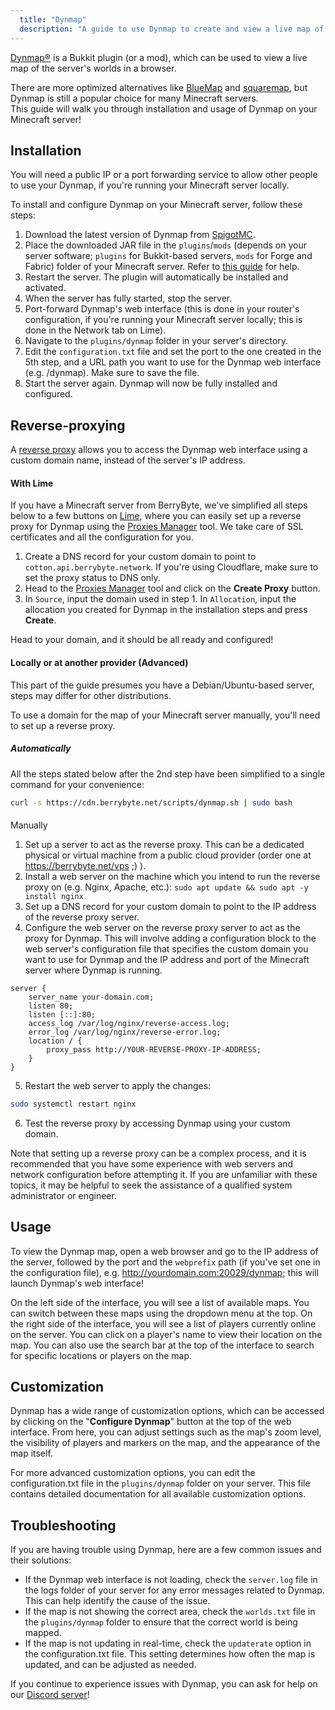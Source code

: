 ```yaml
---
  title: "Dynmap"
  description: "A guide to use Dynmap to create and view a live map of your Minecraft server."
---
```


[Dynmap®](https://github.com/webbukkit/dynmap) is a Bukkit plugin (or a mod), which can be used to view a live map of the server's worlds in a browser.

There are more optimized alternatives like [BlueMap](https://github.com/BlueMap-Minecraft/BlueMap) and [squaremap](https://github.com/jpenilla/squaremap), but Dynmap is still a popular choice for many Minecraft servers.<br/>
This guide will walk you through installation and usage of Dynmap on your Minecraft server!

## Installation

<Warning>
    You will need a public IP or a port forwarding service to allow other people to use your Dynmap, if you're running your Minecraft server locally.
</Warning>

To install and configure Dynmap on your Minecraft server, follow these steps:

1. Download the latest version of Dynmap from [SpigotMC](https://www.spigotmc.org/resources/dynmap%C2%AE.274/).
2. Place the downloaded JAR file in the `plugins`/`mods` (depends on your server software; `plugins` for Bukkit-based servers, `mods` for Forge and Fabric) folder of your Minecraft server. Refer to [this guide](../../lime/importing-files) for help.
3. Restart the server. The plugin will automatically be installed and activated.
4. When the server has fully started, stop the server.
5. Port-forward Dynmap's web interface (this is done in your router's configuration, if you're running your Minecraft server locally; this is done in the Network tab on Lime).
6. Navigate to the `plugins/dynmap` folder in your server's directory.
7. Edit the `configuration.txt` file and set the port to the one created in the 5th step, and a URL path you want to use for the Dynmap web interface (e.g. /dynmap). Make sure to save the file.
8. Start the server again. Dynmap will now be fully installed and configured.

## Reverse-proxying

A [reverse proxy](https://en.wikipedia.org/wiki/Reverse_proxy) allows you to access the Dynmap web interface using a custom domain name, instead of the server's IP address.

#### With Lime

If you have a Minecraft server from BerryByte, we've simplified all steps below to a few buttons on [Lime](../../lime/index.mdx), where you can easily set up a reverse proxy for Dynmap using the [Proxies Manager](../../lime/proxies.md) tool. We take care of SSL certificates and all the configuration for you.

1. Create a DNS record for your custom domain to point to `cotton.api.berrybyte.network`. If you're using Cloudflare, make sure to set the proxy status to DNS only.
2. Head to the [Proxies Manager](../../lime/proxies.md) tool and click on the **Create Proxy** button.
3. In `Source`, input the domain used in step 1. In `Allocation`, input the allocation you created for Dynmap in the installation steps and press **Create**.

Head to your domain, and it should be all ready and configured!

#### Locally or at another provider (Advanced)

<Warning>
    This part of the guide presumes you have a Debian/Ubuntu-based server, steps may differ for other distributions.
</Warning>

To use a domain for the map of your Minecraft server manually, you'll need to set up a reverse proxy.

##### Automatically

All the steps stated below after the 2nd step have been simplified to a single command for your convenience:

```bash dynmap.conf
curl -s https://cdn.berrybyte.net/scripts/dynmap.sh | sudo bash
```

####
 Manually

1. Set up a server to act as the reverse proxy. This can be a dedicated physical or virtual machine from a public cloud provider (order one at https://berrybyte.net/vps ;) ).
2. Install a web server on the machine which you intend to run the reverse proxy on (e.g. Nginx, Apache, etc.): `sudo apt update && sudo apt -y install nginx`
3. Set up a DNS record for your custom domain to point to the IP address of the reverse proxy server.
4. Configure the web server on the reverse proxy server to act as the proxy for Dynmap. This will involve adding a configuration block to the web server's configuration file that specifies the custom domain you want to use for Dynmap and the IP address and port of the Minecraft server where Dynmap is running.

```nginx dynmap.conf
server {                                                                                                                                                   
    server_name your-domain.com;
    listen 80;
    listen [::]:80;
    access_log /var/log/nginx/reverse-access.log;
    error_log /var/log/nginx/reverse-error.log;
    location / {
        proxy_pass http://YOUR-REVERSE-PROXY-IP-ADDRESS;
    }
} 
```

5. Restart the web server to apply the changes:

```bash
sudo systemctl restart nginx
```

6. Test the reverse proxy by accessing Dynmap using your custom domain.

Note that setting up a reverse proxy can be a complex process, and it is recommended that you have some experience with web servers and network configuration before attempting it. If you are unfamiliar with these topics, it may be helpful to seek the assistance of a qualified system administrator or engineer.

## Usage

To view the Dynmap map, open a web browser and go to the IP address of the server, followed by the port and the `webprefix` path (if you've set one in the configuration file), e.g. http://yourdomain.com:20029/dynmap; this will launch Dynmap's web interface!

On the left side of the interface, you will see a list of available maps. You can switch between these maps using the dropdown menu at the top. On the right side of the interface, you will see a list of players currently online on the server. You can click on a player's name to view their location on the map. You can also use the search bar at the top of the interface to search for specific locations or players on the map.

## Customization

Dynmap has a wide range of customization options, which can be accessed by clicking on the "**Configure Dynmap**" button at the top of the web interface. From here, you can adjust settings such as the map's zoom level, the visibility of players and markers on the map, and the appearance of the map itself.

For more advanced customization options, you can edit the configuration.txt file in the `plugins/dynmap` folder on your server. This file contains detailed documentation for all available customization options.

## Troubleshooting

If you are having trouble using Dynmap, here are a few common issues and their solutions:

- If the Dynmap web interface is not loading, check the `server.log` file in the logs folder of your server for any error messages related to Dynmap. This can help identify the cause of the issue.
- If the map is not showing the correct area, check the `worlds.txt` file in the `plugins/dynmap` folder to ensure that the correct world is being mapped.
- If the map is not updating in real-time, check the `updaterate` option in the configuration.txt file. This setting determines how often the map is updated, and can be adjusted as needed.

If you continue to experience issues with Dynmap, you can ask for help on our [Discord server](https://berrybyte.net/discord)!
